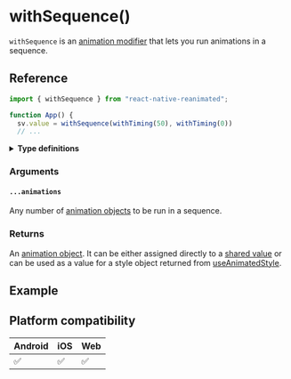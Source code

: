 # withSequence()

`withSequence` is an [animation modifier](/docs/fundamentals/glossary#animation-modifier) that lets you run animations in a sequence.

## Reference

```javascript
import { withSequence } from "react-native-reanimated";

function App() {
  sv.value = withSequence(withTiming(50), withTiming(0))
  // ...
```

<details>
<summary><b>Type definitions</b></summary>

```typescript
type AnimatableValue = number | string | number[];

export function withSequence<T extends AnimatableValue>(
  ...animations: [T, ...T[]]
): T;
```

</details>

### Arguments

#### `...animations`

Any number of [animation objects](docs/fundamentals/glossary#animation-object) to be run in a sequence.

### Returns

An [animation object](/docs/fundamentals/glossary#animation-object). It can be either assigned directly to a [shared value](/docs/fundamentals/glossary#shared-value) or can be used as a value for a style object returned from [useAnimatedStyle](/).

## Example

## Platform compatibility

<div class="compatibility">

| Android | iOS | Web |
| ------- | --- | --- |
| ✅      | ✅  | ✅  |

</div>

